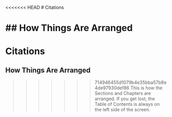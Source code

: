 <<<<<<< HEAD
# Citations

## How Things Are Arranged
=======
# Citations {-}

## How Things Are Arranged {-}
>>>>>>> 714946455d1079b4e35bba57b8e4de97930def86
This is how the Sections and Chapters are arranged. If you get lost, the Table of Contents is always on the left side of the screen.  

